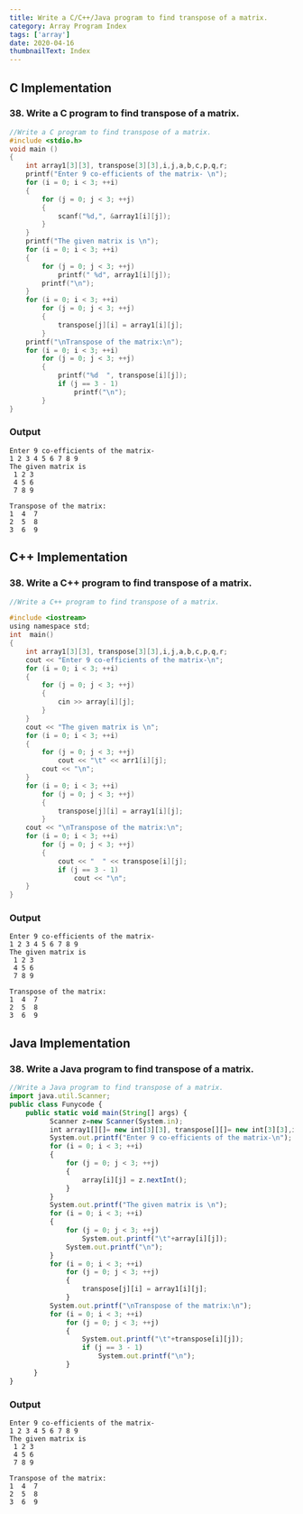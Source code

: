 ```yaml
---
title: Write a C/C++/Java program to find transpose of a matrix.
category: Array Program Index
tags: ['array']
date: 2020-04-16
thumbnailText: Index
---
```


## C Implementation
### 38. Write a C program to find transpose of a matrix.
```c
//Write a C program to find transpose of a matrix.
#include <stdio.h>
void main ()
{
    int array1[3][3], transpose[3][3],i,j,a,b,c,p,q,r;
    printf("Enter 9 co-efficients of the matrix- \n");
    for (i = 0; i < 3; ++i)
    {
        for (j = 0; j < 3; ++j)
        {
            scanf("%d,", &array1[i][j]);
        }
    }
    printf("The given matrix is \n");
    for (i = 0; i < 3; ++i)
    {
        for (j = 0; j < 3; ++j)
            printf(" %d", array1[i][j]);
        printf("\n");
    }
    for (i = 0; i < 3; ++i)
        for (j = 0; j < 3; ++j)
        {
            transpose[j][i] = array1[i][j];
        }
    printf("\nTranspose of the matrix:\n");
    for (i = 0; i < 3; ++i)
        for (j = 0; j < 3; ++j)
        {
            printf("%d  ", transpose[i][j]);
            if (j == 3 - 1)
                printf("\n");
        }
}
```
### Output
```
Enter 9 co-efficients of the matrix-
1 2 3 4 5 6 7 8 9
The given matrix is
 1 2 3
 4 5 6
 7 8 9

Transpose of the matrix:
1  4  7
2  5  8
3  6  9
```
## C++ Implementation
### 38. Write a C++ program to find transpose of a matrix.
```c
//Write a C++ program to find transpose of a matrix.

#include <iostream>
using namespace std;
int  main()
{
    int array1[3][3], transpose[3][3],i,j,a,b,c,p,q,r;
    cout << "Enter 9 co-efficients of the matrix-\n";
    for (i = 0; i < 3; ++i)
    {
        for (j = 0; j < 3; ++j)
        {
            cin >> array[i][j];
        }
    }
    cout << "The given matrix is \n";
    for (i = 0; i < 3; ++i)
    {
        for (j = 0; j < 3; ++j)
            cout << "\t" << arr1[i][j];
        cout << "\n";
    }
    for (i = 0; i < 3; ++i)
        for (j = 0; j < 3; ++j)
        {
            transpose[j][i] = array1[i][j];
        }
    cout << "\nTranspose of the matrix:\n";
    for (i = 0; i < 3; ++i)
        for (j = 0; j < 3; ++j)
        {
            cout << "  " << transpose[i][j];
            if (j == 3 - 1)
                cout << "\n";
    }
}
```
### Output
```
Enter 9 co-efficients of the matrix-
1 2 3 4 5 6 7 8 9
The given matrix is
 1 2 3
 4 5 6
 7 8 9

Transpose of the matrix:
1  4  7
2  5  8
3  6  9
```

## Java Implementation
### 38. Write a Java program to find transpose of a matrix.
```js
//Write a Java program to find transpose of a matrix.
import java.util.Scanner;
public class Funycode {
    public static void main(String[] args) {
          Scanner z=new Scanner(System.in);
          int array1[][]= new int[3][3], transpose[][]= new int[3][3],i,j,a,b,c,p,q,r;
          System.out.printf("Enter 9 co-efficients of the matrix-\n");
          for (i = 0; i < 3; ++i)
          {
              for (j = 0; j < 3; ++j)
              {
                  array[i][j] = z.nextInt();
              }
          }
          System.out.printf("The given matrix is \n");
          for (i = 0; i < 3; ++i)
          {
              for (j = 0; j < 3; ++j)
                  System.out.printf("\t"+array[i][j]);
              System.out.printf("\n");
          }
          for (i = 0; i < 3; ++i)
              for (j = 0; j < 3; ++j)
              {
                  transpose[j][i] = array1[i][j];
              }
          System.out.printf("\nTranspose of the matrix:\n");
          for (i = 0; i < 3; ++i)
              for (j = 0; j < 3; ++j)
              {
                  System.out.printf("\t"+transpose[i][j]);
                  if (j == 3 - 1)
                      System.out.printf("\n");
              }
      }
}
```
### Output
```
Enter 9 co-efficients of the matrix-
1 2 3 4 5 6 7 8 9
The given matrix is
 1 2 3
 4 5 6
 7 8 9

Transpose of the matrix:
1  4  7
2  5  8
3  6  9
```
